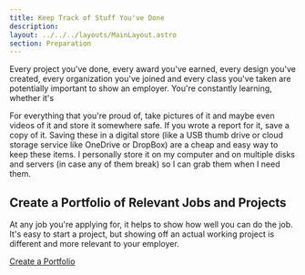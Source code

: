 ```yaml
---
title: Keep Track of Stuff You've Done
description: 
layout: ../../../layouts/MainLayout.astro
section: Preparation
---
```


Every project you've done, every award you've earned, every design you've created, every organization you've joined and every class you've taken are potentially important to show an employer. You're constantly learning, whether it's 

For everything that you're proud of, take pictures of it and maybe even videos of it and store it somewhere safe. If you wrote a report for it, save a copy of it. Saving these in a digital store (like a USB thumb drive or cloud storage service like OneDrive or DropBox) are a cheap and easy way to keep these items. I personally store it on my computer and on multiple disks and servers (in case any of them break) so I can grab them when I need them.

## Create a Portfolio of Relevant Jobs and Projects
At any job you're applying for, it helps to show how well you can do the job. It's easy to start a project, but showing off an actual working project is different and more relevant to your employer. 

[Create a Portfolio](/en/common-ideas/portfolios)
